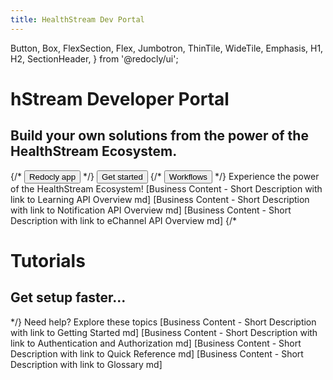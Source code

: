 ```yaml
---
title: HealthStream Dev Portal
---
```



  Button,
  Box,
  FlexSection,
  Flex,
  Jumbotron,
  ThinTile,
  WideTile,
  Emphasis,
  H1,
  H2,
  SectionHeader,
} from '@redocly/ui';




<Jumbotron pb="3.5em" flexDirection="column" pt="">
  <NavBar location={props.location} standalone={false} pl="0"/>
   <H1 mt="0.75em">hStream Developer Portal</H1>
  <H2 mb="0.75em">Build your own solutions from the power of the HealthStream Ecosystem.</H2>
  <Flex p={20} justifyContent="center">
    {/* <Button inversed large to="https://app.redoc.ly">
      Redocly app
    </Button> */}
    <Button inversed  large to="developer-portal/index.md">
      Get started
    </Button>
    {/* <Button inversed transparent large>
      Workflows
    </Button> */}
  </Flex>
</Jumbotron>
<Box my={25}>
  <SectionHeader>
    Experience the <Emphasis> power </Emphasis> of the <Emphasis> HealthStream Ecosystem</Emphasis>!
  </SectionHeader>
  <FlexSection justifyContent="space-around" flexWrap="wrap">
    <ThinTile to="developer-portal/coming_soon.md" icon={icon1} header="Learning API">
         [Business Content - Short Description with link to Learning API Overview md]
    </ThinTile>
    <ThinTile to="developer-portal/coming_soon.md" icon={launchFastIcon} header="Notification API">
         [Business Content - Short Description with link to Notification API Overview md]
    </ThinTile>
    <ThinTile to="developer-portal/coming_soon.md" icon={icon3} header="eChannel API">
         [Business Content - Short Description with link to eChannel API Overview md]
    </ThinTile>
  </FlexSection>
  {/* <Jumbotron parallaxEffect bgImage={icon1}>
    <H1>Tutorials</H1>
    <H2>Get setup faster...</H2>
  </Jumbotron> */}
  <SectionHeader>
    <Emphasis>Need help? </Emphasis>
    Explore these topics
  </SectionHeader>
  <FlexSection justifyContent="space-around" flexWrap="wrap">
    <WideTile to="developer-portal/coming_soon.md" header="Getting Started">
        [Business Content - Short Description with link to Getting Started md]
    </WideTile>
    <WideTile to="developer-portal/coming_soon.md" header="Authentication and Authorization">
         [Business Content - Short Description with link to Authentication and Authorization md]
    </WideTile>
    <WideTile to="developer-portal/coming_soon.md" header="Quick Reference">
          [Business Content - Short Description with link to Quick Reference md]
    </WideTile>
    <WideTile to="developer-portal/coming_soon.md" header="Glossary">
        [Business Content - Short Description with link to Glossary md]
    </WideTile>
  </FlexSection>
</Box>

